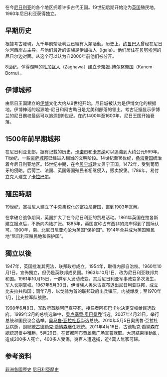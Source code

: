 {{Unreferenced|time=2021-01-31T09:13:17+00:00}}
{{尼日利亚历史}}

在今[[尼日利亚|尼日利亚]]的各个地区拥着许多古代王国。19世纪后期开始沦为[[英国|英国]]殖民地。1960年尼日利亚获得独立。
==早期历史==
根據考古發現，九千年前奈及利亞已經有人類活動。历史上，[[约鲁巴人|约鲁巴人]]曾经在尼日尔河西岸占主导。与他们最近的语族是伊加拉人（Igala）。他们居住在[[贝努埃河|贝努埃河]]的尼日尔边对面。从这个可以认为自2000年前他们被分开。

8世纪，乍得湖畔的[[札加瓦人|札加瓦人]]（Zaghawa）建立[[加奈姆-博尔努帝国|卡奈姆-博尔努帝国]]（Kanem-Bornu）。

==伊博城邦==
由尼日王国建立的[[伊博|伊博]]文化大约从9世纪开始。尼日城被认为是伊博文化的根据地。伊博神话的起源地-尼日和阿古勒日是尤美利部落的领土。考古证据显示伊博兰的尼日霸权最远可以追溯到9世纪。在约1400年至1600年，尼日王国开始衰落。

==1500年前早期城邦==
在尼日利亚北部，据有记载的历史，[[卡诺市|卡诺市]]和[[卡齐纳|卡齐纳]]可以追溯到大约公元999年。11世纪，一些[[豪萨城邦|豪萨城邦]]已经进入相当的文明阶段。14世纪至16世纪，[[桑海帝国|桑海帝国]]统治着今尼日利亚地区。15世纪中期，在今[[贝宁城|贝宁城]]建立贝宁王国。1472年，受到葡萄牙的侵略。后荷兰、法国、英国等国殖民者相继侵入，贩卖奴隶。1786年，易付立克人建立了[[卡拉巴尔|卡拉巴尔]]。

==殖民時期==
19世纪，富拉尼人建立了中央集权化的[[富拉尼帝国|富拉尼帝国]]，直到1903年瓦解。

在拿破仑战争期间，英国扩大了在今尼日利亚的贸易活动。1861年英国在拉各斯建立据点后，不断向内陆扩张。1885年，英国宣称占有西非的海岸得到了国际认可。1900年，南、北尼日尼亚均沦为英国“保护国”。1914年合并成为英国殖民地“尼日利亚殖民地和保护国”。

==獨立以後==
1947年，英国批准其宪法，联邦政府成立。1954年，取得内部自治权。1960年10月1日，宣佈獨立，但仍是英联邦成员国。1963年10月1日，改为尼日利亚联邦共和国。1961年10月15日，一群军人发动政变。其后尼日利亚军事政变多次发生，军人长期掌权。1967年5月30日，伊博族人奥朱古宣布退出尼日利亚联邦，成立比夫拉共和国；同年7月，以戈翁为首的联邦政府出兵镇压，内战爆发；至1970年1月，比夫拉军队战败。

1998年6月8日，军政府首脑阿巴查猝死，接任者阿布巴卡尔决定交权给民选政府。1999年2月的总统选举中，[[奥卢塞贡·奥巴桑乔|奥卢塞贡·奥巴桑乔]]当选。2007年4月21日，举行总统和国民议会选举。[[奥马鲁·亚拉杜瓦|奥马鲁·亚拉杜瓦]]当选总统。2010年5月5日奧馬魯·亞拉杜瓦病逝，副總統[[古德勒克·喬納森|古德勒克·喬納森]]继任總統。2011年4月16日，古德勒克·喬納森在總統選舉中獲勝，5月29日，在首都阿布贾雄鹰广场宣誓就职。大選結束後動亂，造成200多人死亡，400多人受傷，幾百人遭逮捕，近4萬人無家可歸。

==参考资料==
{{Reflist}}
{{Portal box|尼日利亚}}
{{非洲题目|历史}}

[[Category:非洲各國歷史|]]
[[Category:尼日利亞歷史|]]